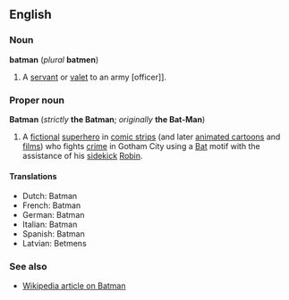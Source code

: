 ==English==
===Noun===
'''batman''' (''plural'' '''batmen''')
#A [[servant]] or [[valet]] to an army [officer]].

===Proper noun===
'''Batman''' (''strictly'' '''the Batman'''; ''originally'' '''the Bat-Man''')

#A [[fictional]] [[superhero]] in [[comic strip]]s (and later [[animated cartoon]]s and [[film]]s) who fights [[crime]] in Gotham City using a [[Bat]] motif with the assistance of his [[sidekick]] [[Robin]].

====Translations====
*Dutch: Batman
*French: Batman
*German: Batman
*Italian: Batman
*Spanish: Batman
*Latvian: Betmens

===See also===
*[[w:Batman|Wikipedia article on Batman]]
